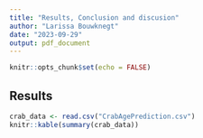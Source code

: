 ```yaml
---
title: "Results, Conclusion and discusion"
author: "Larissa Bouwknegt"
date: "2023-09-29"
output: pdf_document
---
```


```r
knitr::opts_chunk$set(echo = FALSE)
```


## Results

```r
crab_data <- read.csv("CrabAgePrediction.csv")
knitr::kable(summary(crab_data))
```

